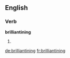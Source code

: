 
==English==

===Verb===
'''brilliantining'''

# {{present participle of|brilliantine}}

[[de:brilliantining]]
[[fr:brilliantining]]